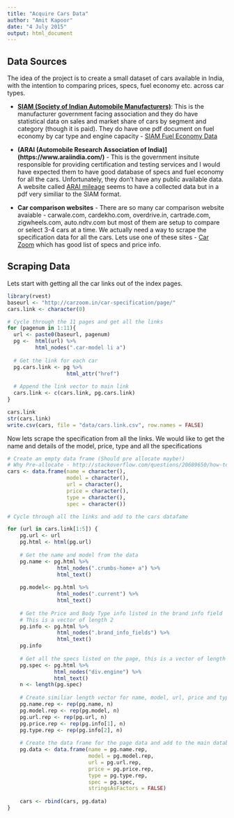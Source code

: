 ```yaml
---
title: "Acquire Cars Data"
author: "Amit Kapoor"
date: "4 July 2015"
output: html_document
---
```


## Data Sources

The idea of the project is to create a small dataset of cars available in India, with the intention to comparing prices, specs, fuel economy etc. across car types. 

- **[SIAM (Society of Indian Automobile Manufacturers)](http://www.siamindia.com/)**: This is the manufacturer government facing association and they do have statistical data on sales and market share of cars by segment and category (though it is paid). They do have one pdf document on fuel economy by car type and engine capacity - [SIAM Fuel Economy Data](http://www.siamindia.com/uploads/filemanager/256th-4W-FE-Data-Declaration.pdf)

- **(ARAI (Automobile Research Association of India)](https://www.araiindia.com/)** - This is the government insitute responsible for providing certification and testing services and I would have expected them to have good database of specs and fuel economy for all the cars. Unfortunately, they don't have any public available data. A website called [ARAI mileage](http://araimileage.in/) seems to have a collected data but in a pdf very similiar to the SIAM format.

- **Car comparison websites** - There are so many car comparison website avaiable - carwale.com, cardekho.com, overdrive.in, cartrade.com, zigwheels.com, auto.ndtv.com but most of them are setup to compare or select 3-4 cars at a time. We actually need a way to scrape the specification data for all the cars. Lets use one of these sites - [Car Zoom](http://carzoom.in/car-specification/) which has good list of specs and price info.

## Scraping Data

Lets start with getting all the car links out of the index pages.

```r
library(rvest)
baseurl <- "http://carzoom.in/car-specification/page/"
cars.link <- character(0)

# Cycle through the 11 pages and get all the links
for (pagenum in 1:11){
  url <- paste0(baseurl, pagenum)
  pg <-  html(url) %>%
         html_nodes(".car-model li a")
  
  # Get the link for each car
  pg.cars.link <- pg %>%
                   html_attr("href")
  
  # Append the link vector to main link
  cars.link <- c(cars.link, pg.cars.link)
}

cars.link
str(cars.link)
write.csv(cars, file = "data/cars.link.csv", row.names = FALSE)
```

Now lets scrape the specification from all the links. We would like to get the name and details of the model, price, type and all the specifications

```r

# Create an empty data frame (Should pre allocate maybe!)
# Why Pre-allocate - http://stackoverflow.com/questions/20689650/how-to-append-rows-to-an-r-data-frame
cars <- data.frame(name = character(),
                   model = character(),
                   url = character(),
                   price = character(),
                   type = character(),
                   spec = character())

# Cycle through all the links and add to the cars datafame

for (url in cars.link[1:5]) {
    pg.url <- url
    pg.html <- html(pg.url)
    
    # Get the name and model from the data
    pg.name <- pg.html %>% 
                html_nodes(".crumbs-home+ a") %>%
                html_text()
    
    pg.model<- pg.html %>% 
                html_nodes(".current") %>%
                html_text()
    
    # Get the Price and Body Type info listed in the brand info field
    # This is a vector of length 2
    pg.info <- pg.html %>% 
                html_nodes(".brand_info_fields") %>%
                html_text()
    pg.info
    
    # Get all the specs listed on the page, this is a vector of length n
    pg.spec <- pg.html %>% 
               html_nodes("div.engine") %>%
               html_text()
    n <- length(pg.spec)
    
    # Create similiar length vector for name, model, url, price and type 
    pg.name.rep <- rep(pg.name, n)
    pg.model.rep <- rep(pg.model, n)
    pg.url.rep <- rep(pg.url, n)
    pg.price.rep <- rep(pg.info[1], n)
    pg.type.rep <- rep(pg.info[2], n)
    
    # Create the data frame for the page data and add to the main database
    pg.data <- data.frame(name = pg.name.rep, 
                          model = pg.model.rep,
                          url = pg.url.rep,
                          price = pg.price.rep,
                          type = pg.type.rep, 
                          spec = pg.spec,
                          stringsAsFactors = FALSE)
    
    cars <- rbind(cars, pg.data)
}
    
```










